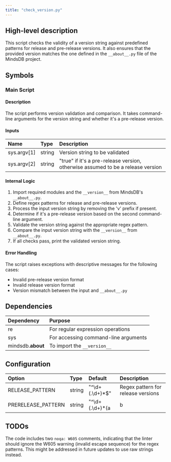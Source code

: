 ```yaml
---
title: "check_version.py"
---
```


## High-level description
This script checks the validity of a version string against predefined patterns for release and pre-release versions. It also ensures that the provided version matches the one defined in the `__about__.py` file of the MindsDB project.

## Symbols

### Main Script
#### Description
The script performs version validation and comparison. It takes command-line arguments for the version string and whether it's a pre-release version.

#### Inputs
| Name | Type | Description |
|:-----|:-----|:------------|
| sys.argv[1] | string | Version string to be validated |
| sys.argv[2] | string | "true" if it's a pre-release version, otherwise assumed to be a release version |

#### Internal Logic
1. Import required modules and the `__version__` from MindsDB's `__about__.py`.
2. Define regex patterns for release and pre-release versions.
3. Process the input version string by removing the 'v' prefix if present.
4. Determine if it's a pre-release version based on the second command-line argument.
5. Validate the version string against the appropriate regex pattern.
6. Compare the input version string with the `__version__` from `__about__.py`.
7. If all checks pass, print the validated version string.

#### Error Handling
The script raises exceptions with descriptive messages for the following cases:
- Invalid pre-release version format
- Invalid release version format
- Version mismatch between the input and `__about__.py`

## Dependencies
| Dependency | Purpose |
|:-----------|:--------|
| re | For regular expression operations |
| sys | For accessing command-line arguments |
| mindsdb.__about__ | To import the `__version__` |

## Configuration
| Option | Type | Default | Description |
|:-------|:-----|:--------|:------------|
| RELEASE_PATTERN | string | "^\d+(\.\d+)*$" | Regex pattern for release versions |
| PRERELEASE_PATTERN | string | "^\d+(\.\d+)*(a|b|rc)\d+$" | Regex pattern for pre-release versions |

## TODOs
The code includes two `noqa: W605` comments, indicating that the linter should ignore the W605 warning (invalid escape sequence) for the regex patterns. This might be addressed in future updates to use raw strings instead.